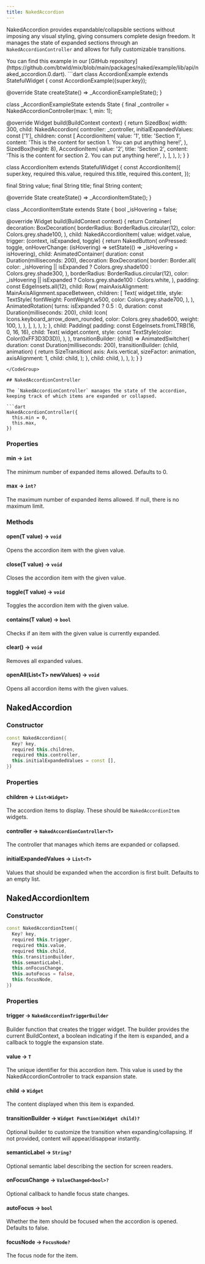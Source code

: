 ```yaml
---
title: NakedAccordion
---
```


NakedAccordion provides expandable/collapsible sections without imposing any visual styling, giving consumers complete design freedom. It manages the state of expanded sections through an `NakedAccordionController` and allows for fully customizable transitions.

<Info>
  You can find this example in our [GitHub repository](https://github.com/btwld/mix/blob/main/packages/naked/example/lib/api/naked_accordion.0.dart).
</Info>

<CodeGroup title="Usage Example" defaultLanguage="dart">
```dart
class AccordionExample extends StatefulWidget {
  const AccordionExample({super.key});

  @override
  State<AccordionExample> createState() => _AccordionExampleState();
}

class _AccordionExampleState extends State<AccordionExample> {
  final _controller = NakedAccordionController<String>(max: 1, min: 1);

  @override
  Widget build(BuildContext context) {
    return SizedBox(
      width: 300,
      child: NakedAccordion<String>(
        controller: _controller,
        initialExpandedValues: const ['1'],
        children: const [
          AccordionItem(
            value: '1',
            title: 'Section 1',
            content:
                'This is the content for section 1. You can put anything here!',
          ),
          SizedBox(height: 8),
          AccordionItem(
            value: '2',
            title: 'Section 2',
            content:
                'This is the content for section 2. You can put anything here!',
          ),
        ],
      ),
    );
  }
}

class AccordionItem extends StatefulWidget {
  const AccordionItem({
    super.key,
    required this.value,
    required this.title,
    required this.content,
  });

  final String value;
  final String title;
  final String content;

  @override
  State<AccordionItem> createState() => _AccordionItemState();
}

class _AccordionItemState extends State<AccordionItem> {
  bool _isHovering = false;

  @override
  Widget build(BuildContext context) {
    return Container(
      decoration: BoxDecoration(
        borderRadius: BorderRadius.circular(12),
        color: Colors.grey.shade100,
      ),
      child: NakedAccordionItem<String>(
        value: widget.value,
        trigger: (context, isExpanded, toggle) {
          return NakedButton(
            onPressed: toggle,
            onHoverChange: (isHovering) =>
                setState(() => _isHovering = isHovering),
            child: AnimatedContainer(
              duration: const Duration(milliseconds: 200),
              decoration: BoxDecoration(
                border: Border.all(
                  color: _isHovering || isExpanded
                      ? Colors.grey.shade100
                      : Colors.grey.shade300,
                ),
                borderRadius: BorderRadius.circular(12),
                color: _isHovering || isExpanded
                    ? Colors.grey.shade100
                    : Colors.white,
              ),
              padding: const EdgeInsets.all(12),
              child: Row(
                mainAxisAlignment: MainAxisAlignment.spaceBetween,
                children: [
                  Text(
                    widget.title,
                    style: TextStyle(
                      fontWeight: FontWeight.w500,
                      color: Colors.grey.shade700,
                    ),
                  ),
                  AnimatedRotation(
                    turns: isExpanded ? 0.5 : 0,
                    duration: const Duration(milliseconds: 200),
                    child: Icon(
                      Icons.keyboard_arrow_down_rounded,
                      color: Colors.grey.shade600,
                      weight: 100,
                    ),
                  ),
                ],
              ),
            ),
          );
        },
        child: Padding(
          padding: const EdgeInsets.fromLTRB(16, 0, 16, 16),
          child: Text(
            widget.content,
            style: const TextStyle(color: Color(0xFF3D3D3D)),
          ),
        ),
        transitionBuilder: (child) => AnimatedSwitcher(
          duration: const Duration(milliseconds: 200),
          transitionBuilder: (child, animation) {
            return SizeTransition(
              axis: Axis.vertical,
              sizeFactor: animation,
              axisAlignment: 1,
              child: child,
            );
          },
          child: child,
        ),
      ),
    );
  }
}
```
</CodeGroup>

## NakedAccordionController

The `NakedAccordionController` manages the state of the accordion, keeping track of which items are expanded or collapsed.

```dart
NakedAccordionController({
  this.min = 0,
  this.max,
})
```

### Properties

#### min → `int`
The minimum number of expanded items allowed. Defaults to 0.

#### max → `int?`
The maximum number of expanded items allowed. If null, there is no maximum limit.

### Methods

#### open(T value) → `void`
Opens the accordion item with the given value.

#### close(T value) → `void`
Closes the accordion item with the given value.

#### toggle(T value) → `void`
Toggles the accordion item with the given value.

#### contains(T value) → `bool`
Checks if an item with the given value is currently expanded.

#### clear() → `void`
Removes all expanded values.

#### openAll(List&lt;T&gt; newValues) → `void`
Opens all accordion items with the given values.


## NakedAccordion

### Constructor

```dart
const NakedAccordion({
  Key? key,
  required this.children,
  required this.controller,
  this.initialExpandedValues = const [],
})
```

### Properties

#### children → `List<Widget>`
The accordion items to display. These should be `NakedAccordionItem` widgets.

#### controller → `NakedAccordionController<T>`
The controller that manages which items are expanded or collapsed.

#### initialExpandedValues → `List<T>`
Values that should be expanded when the accordion is first built. Defaults to an empty list.

## NakedAccordionItem

### Constructor

```dart
const NakedAccordionItem({
  Key? key,
  required this.trigger,
  required this.value,
  required this.child,
  this.transitionBuilder,
  this.semanticLabel,
  this.onFocusChange,
  this.autoFocus = false,
  this.focusNode,
})
```

### Properties

#### trigger → `NakedAccordionTriggerBuilder`
Builder function that creates the trigger widget. The builder provides the current BuildContext, a boolean indicating if the item is expanded, and a callback to toggle the expansion state.

#### value → `T`
The unique identifier for this accordion item. This value is used by the NakedAccordionController to track expansion state.

#### child → `Widget`
The content displayed when this item is expanded.

#### transitionBuilder → `Widget Function(Widget child)?`
Optional builder to customize the transition when expanding/collapsing. If not provided, content will appear/disappear instantly.

#### semanticLabel → `String?`
Optional semantic label describing the section for screen readers.

#### onFocusChange → `ValueChanged<bool>?`
Optional callback to handle focus state changes.

#### autoFocus → `bool`
Whether the item should be focused when the accordion is opened. Defaults to false.

#### focusNode → `FocusNode?`
The focus node for the item.